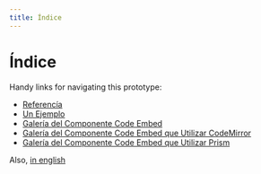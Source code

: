 ```yaml
---
title: Índice
---
```


# Índice

Handy links for navigating this prototype:

- [Referencía](./reference/)
- [Un Ejemplo](./examples/arm/)
- [Galería del Componente Code Embed](./embed-gallery/)
- [Galería del Componente Code Embed que Utilizar CodeMirror](./embed-gallery-code-mirror/)
- [Galería del Componente Code Embed que Utilizar Prism](./embed-gallery-prism/)

Also, [in english](../en/)
